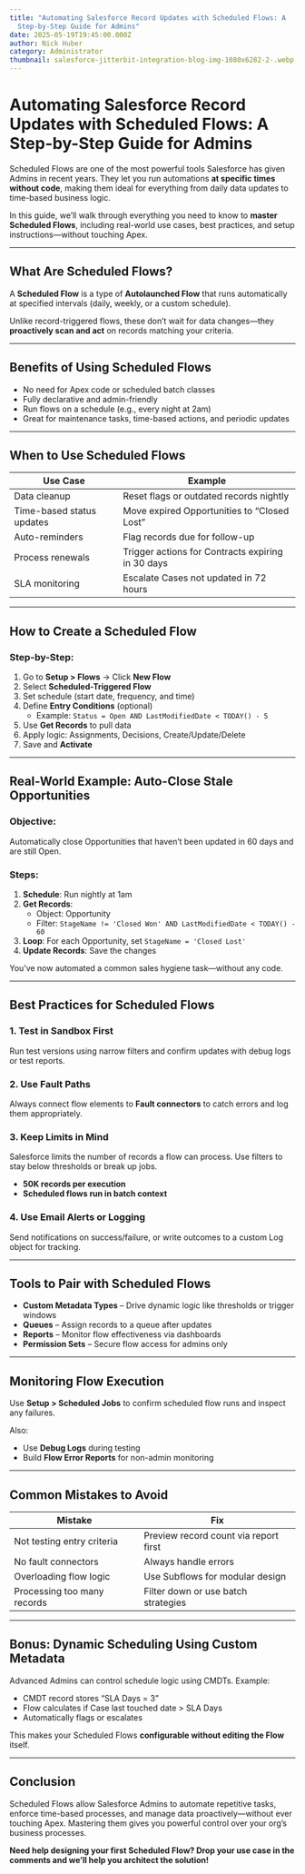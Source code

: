 ```yaml
---
title: "Automating Salesforce Record Updates with Scheduled Flows: A
  Step-by-Step Guide for Admins"
date: 2025-05-19T19:45:00.000Z
author: Nick Huber
category: Administrator
thumbnail: salesforce-jitterbit-integration-blog-img-1080x6282-2-.webp
---
```


# Automating Salesforce Record Updates with Scheduled Flows: A Step-by-Step Guide for Admins

Scheduled Flows are one of the most powerful tools Salesforce has given Admins in recent years. They let you run automations **at specific times without code**, making them ideal for everything from daily data updates to time-based business logic.

In this guide, we’ll walk through everything you need to know to **master Scheduled Flows**, including real-world use cases, best practices, and setup instructions—without touching Apex.

---

## What Are Scheduled Flows?

A **Scheduled Flow** is a type of **Autolaunched Flow** that runs automatically at specified intervals (daily, weekly, or a custom schedule).

Unlike record-triggered flows, these don’t wait for data changes—they **proactively scan and act** on records matching your criteria.

---

## Benefits of Using Scheduled Flows

- No need for Apex code or scheduled batch classes
- Fully declarative and admin-friendly
- Run flows on a schedule (e.g., every night at 2am)
- Great for maintenance tasks, time-based actions, and periodic updates

---

## When to Use Scheduled Flows

| Use Case | Example |
|----------|---------|
| Data cleanup | Reset flags or outdated records nightly |
| Time-based status updates | Move expired Opportunities to “Closed Lost” |
| Auto-reminders | Flag records due for follow-up |
| Process renewals | Trigger actions for Contracts expiring in 30 days |
| SLA monitoring | Escalate Cases not updated in 72 hours |

---

## How to Create a Scheduled Flow

### Step-by-Step:

1. Go to **Setup > Flows** → Click **New Flow**
2. Select **Scheduled-Triggered Flow**
3. Set schedule (start date, frequency, and time)
4. Define **Entry Conditions** (optional)
   - Example: `Status = Open AND LastModifiedDate < TODAY() - 5`
5. Use **Get Records** to pull data
6. Apply logic: Assignments, Decisions, Create/Update/Delete
7. Save and **Activate**

---

## Real-World Example: Auto-Close Stale Opportunities

### Objective:

Automatically close Opportunities that haven’t been updated in 60 days and are still Open.

### Steps:

1. **Schedule**: Run nightly at 1am
2. **Get Records**:
   - Object: Opportunity
   - Filter: `StageName != 'Closed Won' AND LastModifiedDate < TODAY() - 60`
3. **Loop**: For each Opportunity, set `StageName = 'Closed Lost'`
4. **Update Records**: Save the changes

You’ve now automated a common sales hygiene task—without any code.

---

## Best Practices for Scheduled Flows

### 1. Test in Sandbox First

Run test versions using narrow filters and confirm updates with debug logs or test reports.

### 2. Use Fault Paths

Always connect flow elements to **Fault connectors** to catch errors and log them appropriately.

### 3. Keep Limits in Mind

Salesforce limits the number of records a flow can process. Use filters to stay below thresholds or break up jobs.

- **50K records per execution**
- **Scheduled flows run in batch context**

### 4. Use Email Alerts or Logging

Send notifications on success/failure, or write outcomes to a custom Log object for tracking.

---

## Tools to Pair with Scheduled Flows

- **Custom Metadata Types** – Drive dynamic logic like thresholds or trigger windows
- **Queues** – Assign records to a queue after updates
- **Reports** – Monitor flow effectiveness via dashboards
- **Permission Sets** – Secure flow access for admins only

---

## Monitoring Flow Execution

Use **Setup > Scheduled Jobs** to confirm scheduled flow runs and inspect any failures.

Also:

- Use **Debug Logs** during testing
- Build **Flow Error Reports** for non-admin monitoring

---

## Common Mistakes to Avoid

| Mistake | Fix |
|--------|-----|
| Not testing entry criteria | Preview record count via report first |
| No fault connectors | Always handle errors |
| Overloading flow logic | Use Subflows for modular design |
| Processing too many records | Filter down or use batch strategies |

---

## Bonus: Dynamic Scheduling Using Custom Metadata

Advanced Admins can control schedule logic using CMDTs. Example:

- CMDT record stores “SLA Days = 3”
- Flow calculates if Case last touched date > SLA Days
- Automatically flags or escalates

This makes your Scheduled Flows **configurable without editing the Flow** itself.

---

## Conclusion

Scheduled Flows allow Salesforce Admins to automate repetitive tasks, enforce time-based processes, and manage data proactively—without ever touching Apex. Mastering them gives you powerful control over your org’s business processes.

**Need help designing your first Scheduled Flow? Drop your use case in the comments and we’ll help you architect the solution!**
